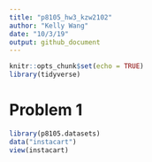 ```yaml
---
title: "p8105_hw3_kzw2102"
author: "Kelly Wang"
date: "10/3/19"
output: github_document
---
```


```r
knitr::opts_chunk$set(echo = TRUE)
library(tidyverse)
```

# Problem 1
```r
library(p8105.datasets)
data("instacart")
view(instacart)
``` 

